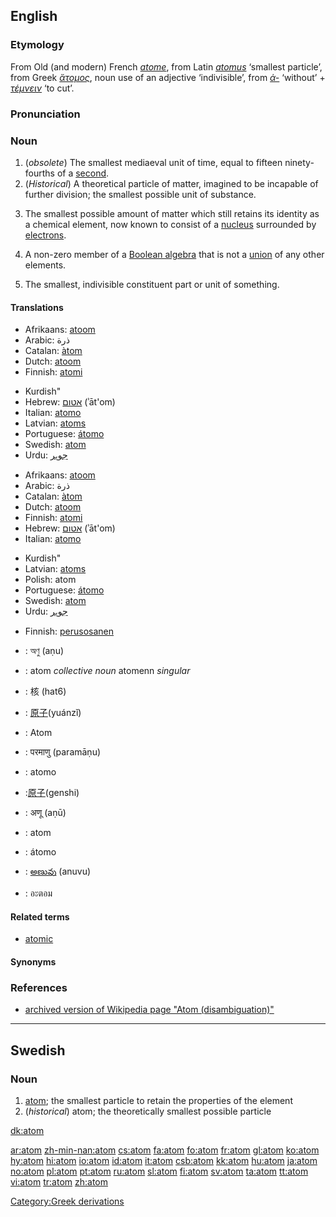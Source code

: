 ==English==
{{wikipedia}}

===Etymology===
From Old (and modern) French ''[[atome]]'', from Latin ''[[atomus]]'' ‘smallest particle’, from Greek ''[[ἄτομος]]'', noun use of an adjective ‘indivisible’, from ''[[ἀ-]]'' ‘without’ + ''[[τέμνειν]]'' ‘to cut’.

===Pronunciation===
{{IPA|/ˈætəm/}}

===Noun===
{{en-noun}}

# (''obsolete'') The smallest mediaeval unit of time, equal to fifteen ninety-fourths of a [[second]].
# (''Historical'') A theoretical particle of matter, imagined to be incapable of further division; the smallest possible unit of substance.
# {{physics}} The smallest possible amount of matter which still retains its identity as a chemical element, now known to consist of a [[nucleus]] surrounded by [[electrons]].
# {{mathematics}} A non-zero member of a [[wikipedia:Boolean algebra|Boolean algebra]] that is not a [[union]] of any other elements.
# The smallest, indivisible constituent part or unit of something.

====Translations====
{{trans-top|small unit of time}}
{{trans-mid}}
{{trans-bottom}}

{{trans-top|theoretical particle of matter}}
*Afrikaans: [[atoom]]
*Arabic: ذرة
*Catalan: [[àtom]]
*Dutch: [[atoom]] {{n}}
*Finnish: [[atomi]]
{{trans-mid}}
*Kurdish" {{KUchar|[[ئه‌تۆم]]}}
*Hebrew: [[אטום]] (ʾāt'om) {{m}}
*Italian: [[atomo]] {{m}}
*Latvian: [[atoms]] {{m}}
*Portuguese: [[átomo]]
*Swedish: [[#Swedish|atom]] {{c}}
*Urdu: [[جوہر]] {{m}}
{{trans-bottom}}

{{trans-top|smallest possible amount of matter retaining its chemical properties}}
*Afrikaans: [[atoom]]
*Arabic: ذرة
*Catalan: [[àtom]]
*Dutch: [[atoom]] {{n}}
*Finnish: [[atomi]]
*Hebrew: [[אטום]] (ʾāt'om) {{m}}
*Italian: [[atomo]] {{m}}
{{trans-mid}}
*Kurdish" {{KUchar|[[ئه‌تۆم]]}}
*Latvian: [[atoms]]
*Polish: atom {{m}}
*Portuguese: [[átomo]]
*Swedish: [[atom#Swedish|atom]] {{c}}
*Urdu: [[جوہر]] {{m}}
{{trans-bottom}}

{{trans-top|a kind of member of a Boolean algebra}}
{{trans-mid}}
{{trans-bottom}}

{{trans-top|the smallest indivisible consituent}}
*Finnish: [[perusosanen]]
{{trans-mid}}
{{trans-bottom}}

{{checktrans}}
{{top}}
*{{ttbc|Bengali}}: অণু (aṇu)
*{{ttbc|Breton}}: atom ''collective noun'' atomenn ''singular'' {{f}}
*{{ttbc|Cantonese}}: 核 (hat6)
*{{ttbc|Chinese}}: [[原子]](yuánzǐ)
*{{ttbc|German}}: Atom {{n}}
*{{ttbc|Hindi}}: परमाणु (paramāṇu)
{{mid}}
*{{ttbc|Interlingua}}: atomo
*{{ttbc|Japanese}}:[[原子]](genshi)
*{{ttbc|Marathi}}: अणू (aṇū)
*{{ttbc|Romanian}}: atom {{m}}
*{{ttbc|Spanish}}: átomo {{m}}
*{{ttbc|Telugu}}: [[అణువు]] (anuvu)
*{{ttbc|Thai}}: อะตอม
{{bottom}}

====Related terms====
*[[atomic]]

====Synonyms====
{{wikisaurus|particle}}

===References===
*[http://en.wikipedia.org/w/index.php?title=Atom_(disambiguation)&direction=next&oldid=4826336 archived version of Wikipedia page "Atom (disambiguation)"]

[[Category:Greek derivations]]

----

==Swedish==

===Noun===
{{sv-noun-reg-er}}

# [[#English|atom]]; the smallest particle to retain the properties of the element
# (''historical'') atom; the theoretically smallest possible particle

[[dk:atom]]

[[ar:atom]]
[[zh-min-nan:atom]]
[[cs:atom]]
[[fa:atom]]
[[fo:atom]]
[[fr:atom]]
[[gl:atom]]
[[ko:atom]]
[[hy:atom]]
[[hi:atom]]
[[io:atom]]
[[id:atom]]
[[it:atom]]
[[csb:atom]]
[[kk:atom]]
[[hu:atom]]
[[ja:atom]]
[[no:atom]]
[[pl:atom]]
[[pt:atom]]
[[ru:atom]]
[[sl:atom]]
[[fi:atom]]
[[sv:atom]]
[[ta:atom]]
[[tt:atom]]
[[vi:atom]]
[[tr:atom]]
[[zh:atom]]